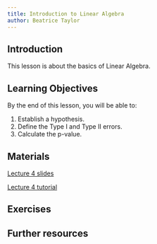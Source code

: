 ```yaml
---
title: Introduction to Linear Algebra
author: Beatrice Taylor
---
```


## Introduction

This lesson is about the basics of Linear Algebra. 

## Learning Objectives

By the end of this lesson, you will be able to:

1. Establish a hypothesis.
2. Define the Type I and Type II errors.
3. Calculate the p-value.

## Materials 

[Lecture 4 slides](./lectures/L4_LA.qmd)

[Lecture 4 tutorial](notebooks/W04_postgis2.ipynb)

## Exercises 

## Further resources
